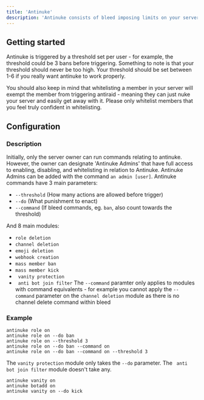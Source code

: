 ```yaml
---
title: 'Antinuke'
description: 'Antinuke consists of bleed imposing limits on your server staff to prevent the destruction of your server or an administrator overstepping their boundries.'
---
```

## Getting started
Antinuke is triggered by a threshold set per user - for example, the threshold could be 3 bans before triggering. Something to note is that your threshold should never be too high. Your threshold should be set between 1-6 if you really want antinuke to work properly.

You should also keep in mind that whitelisting a member in your server will exempt the member from triggering antiraid - meaning they can just nuke your server and easily get away with it. Please only whitelist members that you feel truly confident in whitelisting.

## Configuration
### Description
Initially, only the server owner can run commands relating to antinuke. However, the owner can designate 'Antinuke Admins' that have full access to enabling, disabling, and whitelisting in relation to Antinuke. Antinuke Admins can be added with the command `an admin [user]`.
Antinuke commands have 3 main parameters:
- `--threshold` (How many actions are allowed before trigger)
- `--do` (What punishment to enact)
- `--command` (If bleed commands, eg. `ban`, also count towards the threshold)

And 8 main modules:
- `role deletion`
- `channel deletion`
- `emoji deletion`
- `webhook creation`
- `mass member ban`
- `mass member kick`
- ` vanity protection`
- ` anti bot join filter`
<Info>The `--command` paramter only applies to modules with command equivalents - for example you cannot apply the `--command` parameter on the `channel deletion` module as there is no channel delete command within bleed</Info>
### Example
```
antinuke role on
antinuke role on --do ban
antinuke role on --threshold 3
antinuke role on --do ban --command on
antinuke role on --do ban --command on --threshold 3
```
<Warning>The `vanity protection` module only takes the `--do` parameter. The ` anti bot join filter` module doesn't take any.</Warning>
```
antinuke vanity on 
antinuke botadd on
antinuke vanity on --do kick
```





